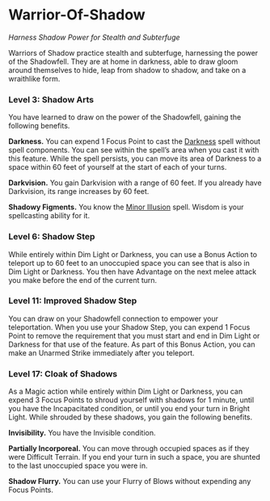 # Warrior-Of-Shadow

_Harness Shadow Power for Stealth and Subterfuge_

Warriors of Shadow practice stealth and subterfuge, harnessing the power of the Shadowfell. They are at home in darkness, able to draw gloom around themselves to hide, leap from shadow to shadow, and take on a wraithlike form.

### Level 3: Shadow Arts

You have learned to draw on the power of the Shadowfell, gaining the following benefits.

**Darkness.** You can expend 1 Focus Point to cast the [Darkness](http://dnd2024.wikidot.com/spell:darkness) spell without spell components. You can see within the spell’s area when you cast it with this feature. While the spell persists, you can move its area of Darkness to a space within 60 feet of yourself at the start of each of your turns.

**Darkvision.** You gain Darkvision with a range of 60 feet. If you already have Darkvision, its range increases by 60 feet.

**Shadowy Figments.** You know the [Minor Illusion](http://dnd2024.wikidot.com/spell:minor-illusion) spell. Wisdom is your spellcasting ability for it.

### Level 6: Shadow Step

While entirely within Dim Light or Darkness, you can use a Bonus Action to teleport up to 60 feet to an unoccupied space you can see that is also in Dim Light or Darkness. You then have Advantage on the next melee attack you make before the end of the current turn.

### Level 11: Improved Shadow Step

You can draw on your Shadowfell connection to empower your teleportation. When you use your Shadow Step, you can expend 1 Focus Point to remove the requirement that you must start and end in Dim Light or Darkness for that use of the feature. As part of this Bonus Action, you can make an Unarmed Strike immediately after you teleport.

### Level 17: Cloak of Shadows

As a Magic action while entirely within Dim Light or Darkness, you can expend 3 Focus Points to shroud yourself with shadows for 1 minute, until you have the Incapacitated condition, or until you end your turn in Bright Light. While shrouded by these shadows, you gain the following benefits.

**Invisibility.** You have the Invisible condition.

**Partially Incorporeal.** You can move through occupied spaces as if they were Difficult Terrain. If you end your turn in such a space, you are shunted to the last unoccupied space you were in.

**Shadow Flurry.** You can use your Flurry of Blows without expending any Focus Points.